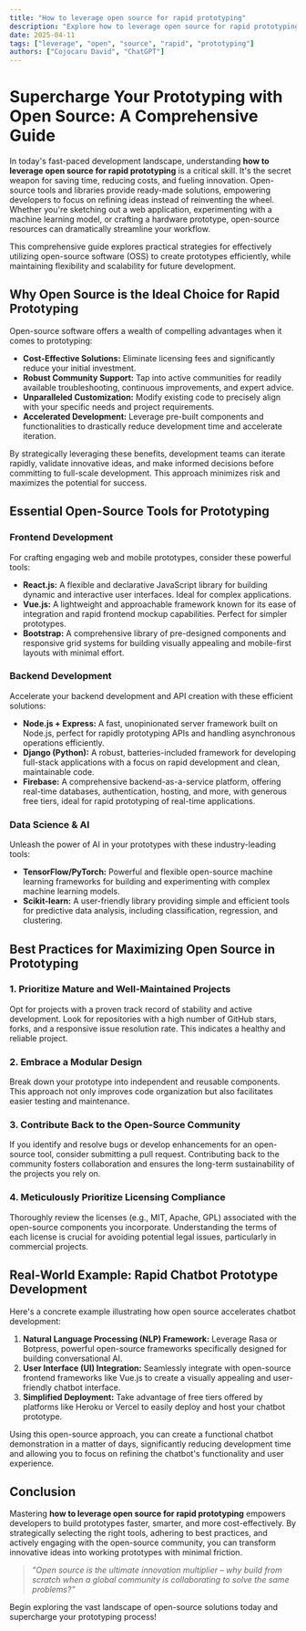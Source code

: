 ```yaml
---
title: "How to leverage open source for rapid prototyping"
description: "Explore how to leverage open source for rapid prototyping in this detailed guide, offering insights, strategies, and practical tips to enhance your understanding and application of the topic."
date: 2025-04-11
tags: ["leverage", "open", "source", "rapid", "prototyping"]
authors: ["Cojocaru David", "ChatGPT"]
---
```


# Supercharge Your Prototyping with Open Source: A Comprehensive Guide

In today's fast-paced development landscape, understanding **how to leverage open source for rapid prototyping** is a critical skill. It's the secret weapon for saving time, reducing costs, and fueling innovation. Open-source tools and libraries provide ready-made solutions, empowering developers to focus on refining ideas instead of reinventing the wheel. Whether you're sketching out a web application, experimenting with a machine learning model, or crafting a hardware prototype, open-source resources can dramatically streamline your workflow.

This comprehensive guide explores practical strategies for effectively utilizing open-source software (OSS) to create prototypes efficiently, while maintaining flexibility and scalability for future development.

## Why Open Source is the Ideal Choice for Rapid Prototyping

Open-source software offers a wealth of compelling advantages when it comes to prototyping:

- **Cost-Effective Solutions:** Eliminate licensing fees and significantly reduce your initial investment.
- **Robust Community Support:** Tap into active communities for readily available troubleshooting, continuous improvements, and expert advice.
- **Unparalleled Customization:** Modify existing code to precisely align with your specific needs and project requirements.
- **Accelerated Development:** Leverage pre-built components and functionalities to drastically reduce development time and accelerate iteration.

By strategically leveraging these benefits, development teams can iterate rapidly, validate innovative ideas, and make informed decisions before committing to full-scale development. This approach minimizes risk and maximizes the potential for success.

## Essential Open-Source Tools for Prototyping

### Frontend Development

For crafting engaging web and mobile prototypes, consider these powerful tools:

- **React.js:** A flexible and declarative JavaScript library for building dynamic and interactive user interfaces. Ideal for complex applications.
- **Vue.js:** A lightweight and approachable framework known for its ease of integration and rapid frontend mockup capabilities. Perfect for simpler prototypes.
- **Bootstrap:** A comprehensive library of pre-designed components and responsive grid systems for building visually appealing and mobile-first layouts with minimal effort.

### Backend Development

Accelerate your backend development and API creation with these efficient solutions:

- **Node.js + Express:** A fast, unopinionated server framework built on Node.js, perfect for rapidly prototyping APIs and handling asynchronous operations efficiently.
- **Django (Python):** A robust, batteries-included framework for developing full-stack applications with a focus on rapid development and clean, maintainable code.
- **Firebase:** A comprehensive backend-as-a-service platform, offering real-time databases, authentication, hosting, and more, with generous free tiers, ideal for rapid prototyping of real-time applications.

### Data Science & AI

Unleash the power of AI in your prototypes with these industry-leading tools:

- **TensorFlow/PyTorch:** Powerful and flexible open-source machine learning frameworks for building and experimenting with complex machine learning models.
- **Scikit-learn:** A user-friendly library providing simple and efficient tools for predictive data analysis, including classification, regression, and clustering.

## Best Practices for Maximizing Open Source in Prototyping

### 1. Prioritize Mature and Well-Maintained Projects

Opt for projects with a proven track record of stability and active development. Look for repositories with a high number of GitHub stars, forks, and a responsive issue resolution rate. This indicates a healthy and reliable project.

### 2. Embrace a Modular Design

Break down your prototype into independent and reusable components. This approach not only improves code organization but also facilitates easier testing and maintenance.

### 3. Contribute Back to the Open-Source Community

If you identify and resolve bugs or develop enhancements for an open-source tool, consider submitting a pull request. Contributing back to the community fosters collaboration and ensures the long-term sustainability of the projects you rely on.

### 4. Meticulously Prioritize Licensing Compliance

Thoroughly review the licenses (e.g., MIT, Apache, GPL) associated with the open-source components you incorporate. Understanding the terms of each license is crucial for avoiding potential legal issues, particularly in commercial projects.

## Real-World Example: Rapid Chatbot Prototype Development

Here's a concrete example illustrating how open source accelerates chatbot development:

1. **Natural Language Processing (NLP) Framework:** Leverage Rasa or Botpress, powerful open-source frameworks specifically designed for building conversational AI.
2. **User Interface (UI) Integration:** Seamlessly integrate with open-source frontend frameworks like Vue.js to create a visually appealing and user-friendly chatbot interface.
3. **Simplified Deployment:** Take advantage of free tiers offered by platforms like Heroku or Vercel to easily deploy and host your chatbot prototype.

Using this open-source approach, you can create a functional chatbot demonstration in a matter of days, significantly reducing development time and allowing you to focus on refining the chatbot's functionality and user experience.

## Conclusion

Mastering **how to leverage open source for rapid prototyping** empowers developers to build prototypes faster, smarter, and more cost-effectively. By strategically selecting the right tools, adhering to best practices, and actively engaging with the open-source community, you can transform innovative ideas into working prototypes with minimal friction.

> _"Open source is the ultimate innovation multiplier – why build from scratch when a global community is collaborating to solve the same problems?"_

Begin exploring the vast landscape of open-source solutions today and supercharge your prototyping process!
